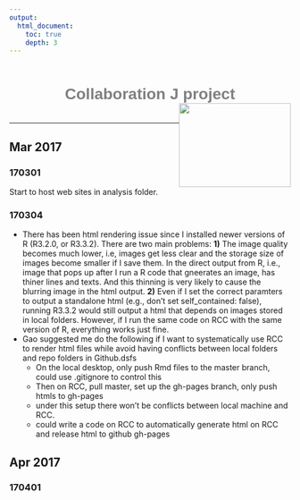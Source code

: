 ```yaml
---
output:
  html_document:
    toc: true
    depth: 3
---
```


<h1 style="color:grey;font-family:arial; position:relative; top:15px;text-align:center;">Collaboration J project<img src="website_materials/research_website_logo.png"  style="float:right;width:200px;height:150px;"></h1>
<br>

***


## Mar 2017

### 170301
Start to host web sites in analysis folder.

### 170304
  * There has been html rendering issue since I installed newer versions of R (R3.2.0, or R3.3.2). There are two main problems: **1)** The image quality becomes much lower, i.e, images get less clear and the storage size of images become smaller if I save them. In the direct output from R, i.e., image that pops up after I run a R code that gneerates an image, has thiner lines and texts. And this thinning is very likely to cause the blurring image in the html output. **2)** Even if I set the correct paramters to output a standalone html (e.g., don't set self_contained: false), running R3.3.2 would still output a html that depends on images stored in local folders. However, if I run the same code on RCC with the same version of R, everything works just fine. 
  * Gao suggested me do the following if I want to systematically use RCC to render html files while avoid having conflicts between local folders and repo folders in Github.dsfs
    + On the local desktop, only push Rmd files to the master branch, could use .gitignore to control this
    + Then on RCC, pull master, set up the gh-pages branch, only push htmls to gh-pages
    + under this setup there won't be conflicts between local machine and RCC.
    + could write a code on RCC to automatically generate html on RCC and release html to github gh-pages
    
## Apr 2017

### 170401